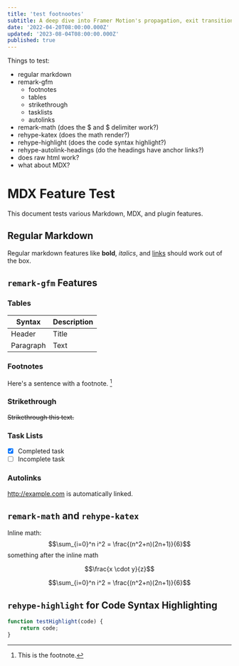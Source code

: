 ```yaml
---
title: 'test footnootes'
subtitle: A deep dive into Framer Motion's propagation, exit transitions and layout animation patterns through curated examples and interactive playgrounds.
date: '2022-04-20T08:00:00.000Z'
updated: '2023-08-04T08:00:00.000Z'
published: true
---
```



Things to test:
- regular markdown
- remark-gfm
    - footnotes
    - tables
    - strikethrough
    - tasklists
    - autolinks
- remark-math (does the $ and $ delimiter work?)
- rehype-katex (does the math render?)
- rehype-highlight (does the code syntax highlight?)
- rehype-autolink-headings (do the headings have anchor links?)
- does raw html work?
- what about MDX?

# MDX Feature Test

This document tests various Markdown, MDX, and plugin features.

## Regular Markdown

Regular markdown features like **bold**, _italics_, and [links](https://example.com) should work out of the box.

## `remark-gfm` Features

### Tables

| Syntax    | Description |
| --------- | ----------- |
| Header    | Title       |
| Paragraph | Text        |

### Footnotes

Here's a sentence with a footnote. [^1]

[^1]: This is the footnote.

### Strikethrough

~~Strikethrough this text.~~

### Task Lists

- [x] Completed task
- [ ] Incomplete task

### Autolinks

http://example.com is automatically linked.

## `remark-math` and `rehype-katex`

Inline math: $$\sum_{i=0}^n i^2 = \frac{(n^2+n)(2n+1)}{6}$$ something after the inline math

$$\frac{x \cdot y}{z}$$

```math
\sum_{i=0}^n i^2 = \frac{(n^2+n)(2n+1)}{6}
```


## `rehype-highlight` for Code Syntax Highlighting

```javascript
function testHighlight(code) {
    return code;
}
